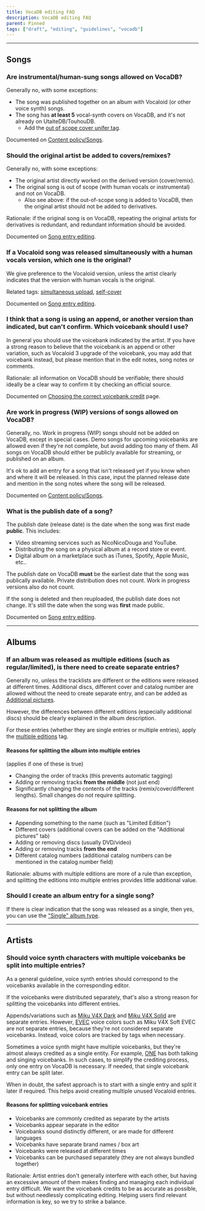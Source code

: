 ---
title: VocaDB editing FAQ
description: VocaDB editing FAQ
parent: Pinned
tags: ["draft", "editing", "guidelines", "vocadb"]
---

----

## Songs

### Are instrumental/human-sung songs allowed on VocaDB?

Generally no, with some exceptions:
* The song was published together on an album with Vocaloid (or other voice synth) songs.
* The song has **at least 5** vocal-synth covers on VocaDB, and it's not already on UtaiteDB/TouhouDB.
    * Add the [out of scope cover unifer tag](https://vocadb.net/T/6751/out-of-scope-cover-unifier).

Documented on [Content policy/Songs](/docs/other-guidelines/content-policy#Songs).

### Should the original artist be added to covers/remixes?

Generally no, with some exceptions:
* The original artist directly worked on the derived version (cover/remix).
* The original song is out of scope (with human vocals or instrumental) and not on VocaDB. 
    * Also see above: if the out-of-scope song is added to VocaDB, then the original artist should not be added to derivatives.

Rationale: if the original song is on VocaDB, repeating the original artists for derivatives is redundant, and redundant information should be avoided.

Documented on [Song entry editing](/docs/songs/song-entry-editing#tab-artists).

### If a Vocaloid song was released simultaneously with a human vocals version, which one is the original?

We give preference to the Vocaloid version, unless the artist clearly indicates that the version with human vocals is the original.

Related tags: [simultaneous upload](https://vocadb.net/T/4946/simultaneous-upload), [self-cover](https://vocadb.net/T/391)

Documented on [Song entry editing](/docs/songs/song-entry-editing#cover).

### I think that a song is using an append, or another version than indicated, but can't confirm. Which voicebank should I use?

In general you should use the voicebank indicated by the artist. If you have a strong reason to believe that the voicebank is an append or other variation, such as Vocaloid 3 upgrade of the voicebank, you may add that voicebank instead, but please mention that in the edit notes, song notes or comments.

Rationale: all information on VocaDB should be verifiable; there should ideally be a clear way to confirm it by checking an official source.

Documented on [Choosing the correct voicebank credit](/docs/other-guidelines/choosing-the-correct-voicebank-credit) page.

### Are work in progress (WIP) versions of songs allowed on VocaDB?

Generally, no. Work in progress (WIP) songs should not be added on VocaDB, except in special cases. Demo songs for upcoming voicebanks are allowed even if they're not complete, but avoid adding too many of them. All songs on VocaDB should either be publicly available for streaming, or published on an album.

It's ok to add an entry for a song that isn't released yet if you know when and where it will be released. In this case, input the planned release date and mention in the song notes where the song will be released.

Documented on [Content policy/Songs](/docs/other-guidelines/content-policy#Songs).

### What is the publish date of a song?

The publish date (release date) is the date when the song was first made **public**. This includes: 
* Video streaming services such as NicoNicoDouga and YouTube.
* Distributing the song on a physical album at a record store or event.
* Digital album on a marketplace such as iTunes, Spotify, Apple Music, etc.. 

The publish date on VocaDB **must** be the earliest date that the song was publically available. Private distribution does not count. Work in progress versions also do not count.

If the song is deleted and then reuploaded, the publish date does not change. It's still the date when the song was **first** made public.

Documented on [Song entry editing](/docs/songs/song-entry-editing#publish-date).

----

## Albums

### If an album was released as multiple editions (such as regular/limited), is there need to create separate entries?

Generally no, unless the tracklists are different or the editions were released at different times. Additional discs, different cover and catalog number are allowed without the need to create separate entry, and can be added as [Additional pictures](/docs/albums/album-entry-editing#tab-additional-pictures).

However, the differences between different editions (especially additional discs) should be clearly explained in the album description.

For these entries (whether they are single entries or multiple entries), apply the [multiple editions](http://vocadb.net/T/4877/multiple-editions) tag.

#### Reasons for splitting the album into multiple entries

(applies if one of these is true)

* Changing the order of tracks (this prevents automatic tagging)
* Adding or removing tracks **from the middle** (not just end)
* Significantly changing the contents of the tracks (remix/cover/different lengths). Small changes do not require splitting.

#### Reasons for not splitting the album

* Appending something to the name (such as "Limited Edition")
* Different covers (additional covers can be added on the "Additional pictures" tab)
* Adding or removing discs (usually DVD/video)
* Adding or removing tracks **from the end**
* Different catalog numbers (additional catalog numbers can be mentioned in the catalog number field)

Rationale: albums with multiple editions are more of a rule than exception, and splitting the editions into multiple entries provides little additional value.

### Should I create an album entry for a single song?

If there is clear indication that the song was released as a single, then yes, you can use the ["Single" album type](/docs/albums/album-entry-creation).

----

## Artists

### Should voice synth characters with multiple voicebanks be split into multiple entries?

As a general guideline, voice synth entries should correspond to the voicebanks available in the  corresponding editor.

If the voicebanks were distributed separately, that's also a strong reason for splitting the voicebanks into different entries.

Appends/variations such as [Miku V4X Dark](http://vocadb.net/Ar/50233) and [Miku V4X Solid](http://vocadb.net/Ar/50235) are separate entries. However, [EVEC](http://vocadb.net/T/4828/evec) voice colors such as Miku V4X Soft EVEC are not separate entries, because they're not considered separate voicebanks. Instead, voice colors are tracked by tags when necessary.

Sometimes a voice synth might have multiple voicebanks, but they're almost always credited as a single entity. For example, [ONE](http://vocadb.net/Ar/31062) has both talking and singing voicebanks. In such cases, to simplify the crediting process, only one entry on VocaDB is necessary. If needed, that single voicebank entry can be split later.

When in doubt, the safest approach is to start with a single entry and split it later if required. This helps avoid creating multiple unused Vocaloid entries.

#### Reasons for splitting voicebank entries

* Voicebanks are commonly credited as separate by the artists
* Voicebanks appear separate in the editor
* Voicebanks sound distinctly different, or are made for different languages
* Voicebanks have separate brand names / box art
* Voicebanks were released at different times
* Voicebanks can be purchased separately (they are not always bundled together)

Rationale: Artist entries don't generally interfere with each other, but having an excessive amount of them makes finding and managing each individual entry difficult. We want the voicebank credits to be as accurate as possible, but without needlessly complicating editing. Helping users find relevant information is key, so we try to strike a balance.